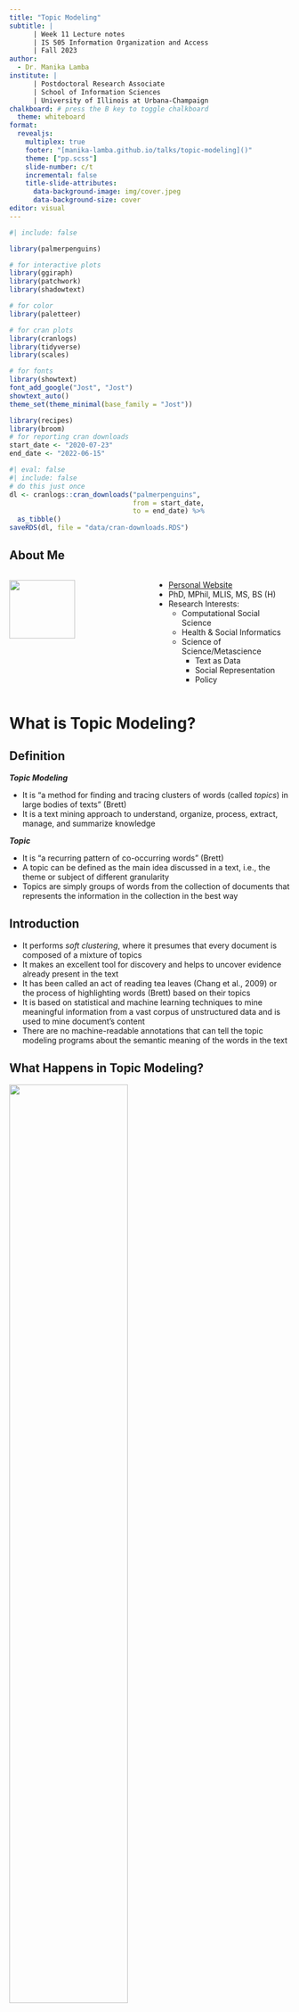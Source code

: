 ```yaml
---
title: "Topic Modeling"
subtitle: |
      | Week 11 Lecture notes
      | IS 505 Information Organization and Access
      | Fall 2023
author:
  - Dr. Manika Lamba
institute: |
      | Postdoctoral Research Associate
      | School of Information Sciences
      | University of Illinois at Urbana-Champaign
chalkboard: # press the B key to toggle chalkboard
  theme: whiteboard
format: 
  revealjs:
    multiplex: true
    footer: "[manika-lamba.github.io/talks/topic-modeling]()"
    theme: ["pp.scss"]
    slide-number: c/t
    incremental: false
    title-slide-attributes:
      data-background-image: img/cover.jpeg
      data-background-size: cover  
editor: visual
---
```


```r
#| include: false

library(palmerpenguins)

# for interactive plots
library(ggiraph)
library(patchwork)
library(shadowtext)

# for color
library(paletteer)

# for cran plots
library(cranlogs)
library(tidyverse)
library(scales)

# for fonts
library(showtext)
font_add_google("Jost", "Jost")
showtext_auto()
theme_set(theme_minimal(base_family = "Jost"))

library(recipes)
library(broom)
# for reporting cran downloads
start_date <- "2020-07-23"
end_date <- "2022-06-15"
```

```r
#| eval: false
#| include: false
# do this just once
dl <- cranlogs::cran_downloads("palmerpenguins",
                               from = start_date,
                               to = end_date) %>% 
  as_tibble() 
saveRDS(dl, file = "data/cran-downloads.RDS") 
```

## About Me

::: columns
::: {.column width="50%"}
![](img/me.jpg){width="70%"}

:::
::: {.column width="50%"} 
- [Personal Website](https://manika-lamba.github.io/)
- PhD, MPhil, MLIS, MS, BS (H)
- Research Interests:
    - Computational Social Science
    - Health & Social Informatics
    - Science of Science/Metascience
        - Text as Data
        - Social Representation
        - Policy
  
:::
:::

# What is Topic Modeling? {background-color="#F7D9C4"}

## Definition

::: {.incremental}

***Topic Modeling***

-   It is "a method for finding and tracing clusters of words (called *topics*) in large bodies of texts" (Brett)
-   It is a text mining approach to understand, organize, process, extract, manage, and summarize knowledge

***Topic***

-   It is "a recurring pattern of co-occurring words" (Brett)
-   A topic can be defined as the main idea discussed in a text, i.e., the theme or subject of different granularity
-   Topics are simply groups of words from the collection of documents that represents the information in the collection in the best way
:::

## Introduction

:::{.incremental}

- It performs *soft clustering*, where it presumes that every document is composed of a mixture of topics
- It makes an excellent tool for discovery and helps to uncover evidence
already present in the text
- It has been called an act of reading tea leaves (Chang et al., 2009) or the process of highlighting words (Brett) based on their topics
- It is based on statistical and machine learning techniques to mine meaningful information from a vast corpus of unstructured data and is used to mine document’s content
- There are no machine-readable annotations that can tell the topic modeling programs about the semantic meaning of the words in the text
:::

## What Happens in Topic Modeling?

![](img/background.jpeg){fig-align="center" width="65%"}

:::{.incremental}

- It infers abstract topics based on “similar patterns of word usage in each document”
- These topics are simply groups of words from the collection of documents that represents the information in the collection in the best way
:::

## How Topic Modeling Works?
![](img/works.png){fig-align="center"}

## How Topic Modeling Works? (Cont.)\

![](img/works2.png){fig-align="center"}

## How Topic Modeling Works? (Cont.)

![](img/works3.png){fig-align="center"}

## How to DO Topic Modeling?

:::{.incremental}
1. Extract/Retrieve/Prepare dataset (e.g. webscraping, API, etc.) 
2. Preparing a corpus (such as converting files from PDF to plain text format)
3. Conducting text pre-processing (removing, stopwords, tokenization, stemming, n-grams)
4. Exploratory analysis (Word clouds, clustering)  
5. Determining the number of topics (using perplexity, coherence, entropy, or eye-ball method)
6. Selecting the appropriate algorithm (such as LDA, STM, CTM) 
7. Seeding (so that one can reproduce the algorithm with the same selected
parameters)
8. Running the selected algorithm using proprietary or open-source tools (such
as RapidMiner, TopicModelingTool) or programming languages (such as R or
Python)
9. Iterating the whole process till the algorithm fits the model
:::

## When to Use Topic Modeling

:::{.incremental}

- When you have a vast collection of text documents
- When the collection belongs to a specific subject
- When the collection has a similar type of documents, such as when all files in the collection are newspaper articles
:::

## When NOT to Use Topic Modeling

:::{.incremental}
- When you have a relatively small number of documents
- When you do not have any idea about your collection. In this case, clustering will be a better option than using topic modeling
- When the collection has a mixture of different types of documents, such as when the collection is composed of newspaper archives, journal articles, and ETDs
:::

## Available Tools and Packages
::: columns
::: {.column width="40%"}
**Out-of-Box Tools**

- [Topic Modeling Tool](https://code.google.com/archive/p/topic-modeling-tool/)
- [RapidMiner](https://rapidminer.com/)
- [VyontTools](https://voyant-tools.org/)
- [DARIAH Topics Explorer](https://dariah-de.github.io/TopicsExplorer/)
- [ORANGE](https://orangedatamining.com/)
- [jsLDA](https://mimno.infosci.cornell.edu/jsLDA/jslda.html)
..... (more!)
:::


::: {.column width="30%"}
**R Libraries**

- [quanteda](https://quanteda.io/)
- [stm](https://cran.r-project.org/web/packages/stm/vignettes/stmVignette.pdf)
- [tm](https://cran.r-project.org/web/packages/tm/tm.pdf)
- [lda](https://cran.r-project.org/web/packages/lda/lda.pdf)
- [topicmodels](https://cran.r-project.org/package=topicmodels)
- [text2vec](https://cran.r-project.org/web/packages/text2vec/index.html)
- [topicdoc](https://cran.r-project.org/web/packages/topicdoc/index.html)
- [BTM](https://cran.r-project.org/web/packages/BTM/index.html)
- [tidytext](https://cran.r-project.org/web/packages/tidytext/vignettes/tidytext.html)
- [textmineR](https://cran.r-project.org/package=textmineR)
.....(more!)
:::


::: {.column width="30%"}
**Python Libraries**

- [bertopic](https://pypi.org/project/bertopic/)
- [corextopic](https://pypi.org/project/corextopic/)
- [scikit-learn](https://pypi.org/project/scikit-learn/)
- [corextopic](https://pypi.org/project/corextopic/)
- [genism](https://pypi.org/project/gensim/)
- [lda](https://pypi.org/project/lda/)
- [tethne](https://pythonhosted.org/tethne/)
- [dynamic_topic_modeling](https://pypi.org/project/dynamic-topic-modeling/)
.....(more!)
:::
:::

## Topic Visualization

- Open questions: 

1. How we use the output of the algorithm? 
2. How should we visualize and navigate the topical structure? 
3. What do the topics and document representations tell us about the texts?

- Output of topic modeling is not entirely human-readable, and one way to understand the results is through visualization
- “Topic models are meant to help interpret and understand texts, but it is still the researcher’s job to
do the actual interpreting and understanding” (Blei, 2012)
- "But be sure that you can understand the visualization as topic modeling tools are fallible” (Blei, 2012) 


## Topic Visualization (Cont.)




# Topics Evolve {background-color="#F7D9C4"}

## Topic Analysis + Time

:::{.incremental}
- It assists in identifying topics within a context and how they advance in time
- For instance, over time, few documents within a topic may initiate content that varies from the original content; If that initiated content is shared by a lot of later documents, the content is recognized as a new topic
- Hence, with the progression of time, topics advance, new themes emerge, and old ones become obsolete
- So, topic modeling not just helps the researchers to decide the trending topics or related fields to their field of intrigue but additionally encourages them to distinguish new concepts and fields over time
:::

# Application {background-color="#F7D9C4"}


# Demo! {background-color="#F7D9C4"}

# ![](slide1.png){fig-align="center"} {background-color="#F7D9C4"}
